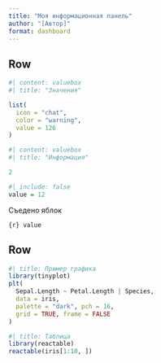 ```yaml
---
title: "Моя информационная панель"
author: "[Автор]"
format: dashboard
---
```


## Row {height="20%"}
```r
#| content: valuebox
#| title: "Значения"

list(
  icon = "chat",
  color = "warning",
  value = 126
)
```

```r
#| content: valuebox
#| title: "Информация"

2
```

```r
#| include: false
value = 12
```

::: {.valuebox icon="apple" color="success"}
Съедено яблок

`{r} value`
:::

## Row
```r
#| title: Пример графика
library(tinyplot)
plt(
  Sepal.Length ~ Petal.Length | Species, 
  data = iris,
  palette = "dark", pch = 16,
  grid = TRUE, frame = FALSE
)
```

```r
#| title: Таблица
library(reactable)
reactable(iris[1:10, ])
```
